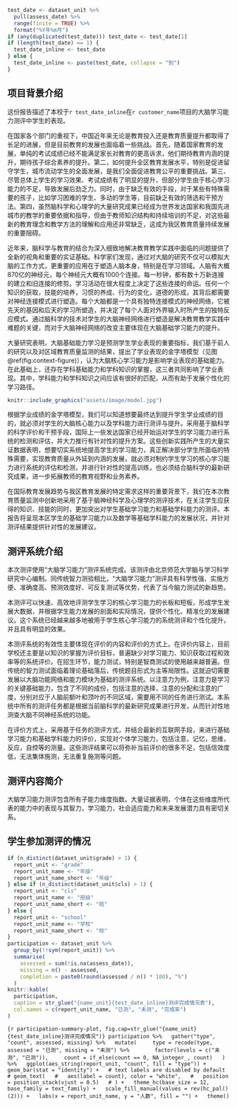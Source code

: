 ```r
test_date <- dataset_unit %>% 
  pull(assess_date) %>% 
  range(finite = TRUE) %>% 
  format("%Y年%m月")
if (any(duplicated(test_date))) test_date <- test_date[1]
if (length(test_date) == 1) {
  test_date_inline <- test_date
} else {
  test_date_inline <- paste(test_date, collapse = "到")
}
```

## 项目背景介绍

这份报告描述了本校于`r test_date_inline`在`r customer_name`项目的大脑学习能力测评中学生的表现。

在国家各个部门的重视下，中国近年来无论是教育投入还是教育质量提升都取得了长足的进展，但是目前教育的发展也面临着一些挑战。首先，随着国家教育的发展，单纯的考试成绩已经不能满足家长对教育的更高诉求，他们期待教育内涵的提升，期待孩子综合素养的提升。第二，如何提升全区教育发展水平，特别是促进留守学生，城市流动学生的全面发展，是我们全面促进教育公平的重要挑战。第三、尽管总体上学生的学习效果、考试成绩有了明显的提升，但部分学生由于核心学习能力的不足，导致发展后劲乏力。同时，由于缺乏有效的手段，对于某些有特殊需要的孩子，比如学习困难的学生、多动的学生等，目前缺乏有效的筛选和干预方法。第四，虽然脑科学和心理学的大量研究成果已经成为世界发达国家和我国先进城市的教学的重要依据和指导，但由于教师知识结构和持续培训的不足，对这些最新的教育理念和教学方法的理解和应用还非常缺乏，这成为我区教育质量持续发展的重要阻碍。

近年来，脑科学与教育的结合为深入细致地解决教育教学实践中面临的问题提供了全新的视角和重要的实证基础。科学家们发现，通过对大脑的研究不仅可以模拟大脑的工作方式，更重要的应用在于塑造人脑本身，特别是在学习领域。人脑有大概870亿的神经元，每个神经元大概有1000个连接。每一秒钟，都有数十万新连接的建立和旧连接的修剪。学习活动在很大程度上决定了这些连接的命运。任何一个知识的获取，技能的培养，习惯的养成、行为的变化，道德的形成，其背后都需要对神经连接模式进行塑造。每个大脑都是一个具有独特连接模式的神经网络，它被先天的基因和后天的学习所塑造，并决定了每个人面对外界输入时所产生的独特反应模式。通过脑科学的技术对学生的大脑神经网络进行塑造是解决教育教学实践中难题的关键，而对于大脑神经网络的改变主要体现在大脑基础学习能力的提升。

大量研究表明，大脑基础能力学习是预测学生学业表现的重要指标，我们基于前人的研究以及对区域教育质量监测的结果，提出了学业表现的金字塔模型（见图\@ref(fig:context-figure)），认为大脑核心学习能力是影响学业表现的基础能力。在此基础上，还存在学科基础能力和学科知识的掌握，这三者共同影响了学业表现。其中，学科能力和学科知识之间应该有很好的匹配，从而有助于发展个性化的学习路径。

```r
knitr::include_graphics("assets/image/model.jpg")
```

根据学业成绩的金字塔模型，我们可以知道想要最终达到提升学生学业成绩的目的，就必须对学生的大脑核心能力以及学科能力进行测评与提升。采用基于脑科学的科学评价和干预手段，国际上一些发达国家已经开始运对学生的学习能力进行系统的检测和评估，并大力推行有针对性的提升方案。这些创新实践所产生的大量实证数据表明，想要切实系统地提高学生的学习能力，真正解决部分学生所面临的特殊需要，实现教育质量从外延到内涵的发展，就必须对制约学生学习的核心学习能力进行系统的评估和检测，并进行针对性的提高训练，也必须结合脑科学的最新研究成果，进一步拓展教师的教育视野和业务素养。

在国际教育发展趋势与我区教育发展的特定需求这样的重要背景下，我们在本次教育质量监测中创新地采用了基于脑神经科学及心理学的测评技术，在关注学生应获得的知识、技能的同时，更加突出对学生基础学习能力和基础学科能力的测评。本报告将呈现本区学生的基础学习能力以及数学等基础学科能力的发展状况，并针对测评结果提供针对性的发展建议。

## 测评系统介绍

本次测评使用“大脑学习能力”测评系统完成。该测评由北京师范大学脑与学习科学研究中心编制。同传统智力测验相比，“大脑学习能力”测评具有科学性强、实施方便、准确度高、预测效度好、可反复测试等优势，代表了当今脑力测试的新趋势。

本测评可以快速、高效地评测学生学习的核心学习能力的长板和短板，形成学生发展大数据，并根据学生能力发展的剖面和实际情况，提供个性化、精准化的发展建议。这个系统已经越来越多地被用于学生核心学习能力的系统测评和个性化提升，并且具有明显的效果。

本测评系统的有效性主要体现在评价的内容和评价的方式上。在评价内容上，目前学校还主要是以知识的掌握为评价目标，普遍缺少对学习能力、知识获取过程和效率等的系统评价。在招生环节，能力测试，特别是智商测试的使用越来越普遍。但传统的智力测试面临着理论基础落后，传统题目形式为主等局限性。这就迫切需要发展以大脑功能网络和能力模块为基础的测评系统。以注意力为例，注意力是学习的关键基础能力，包含了不同的成份，包括注意的选择，注意的分配和注意的广度，分别对应于人脑前额叶和顶叶的不同区域，需要用不同的任务进行测试。本系统中所有的测评任务都是根据当前脑科学的最新研究成果进行开发，从而针对性地测查大脑不同神经系统的功能。

在评价方式上，采用基于任务的测评方式，并结合最新的互联网手段，来进行基础学习能力和基础学科能力的评价，实现对个体学习能力，包括注意，记忆，思维，反应，自控等的测量。这些测评结果可以将弥补当前评价的很多不足，包括信效度低，无法集体施测，无法重复施测等问题。

## 测评内容简介

大脑学习能力测评包含所有子能力维度指数。大量证据表明，个体在这些维度所代表的能力中的表现与其智力，学习能力，社会适应能力和未来发展潜力具有密切关系。

## 学生参加测评的情况

```r
if (n_distinct(dataset_unit$grade) > 1) {
  report_unit <- "grade"
  report_unit_name <- "年级"
  report_unit_name_short <- "年级"
} else if (n_distinct(dataset_unit$cls) > 1) {
  report_unit <- "cls"
  report_unit_name <- "班级"
  report_unit_name_short <- "班"
} else {
  report_unit <- "school"
  report_unit_name <- "学校"
  report_unit_name_short <- "校"
}
participation <- dataset_unit %>%
  group_by(!!sym(report_unit)) %>% 
  summarise(
    assessed = sum(!is.na(assess_date)),
    missing = n() - assessed,
    completion = paste0(round(assessed / n() * 100), "%")
  )
knitr::kable(
  participation,
  caption = str_glue("{name_unit}{test_date_inline}测评完成情况表"),
  col.names = c(report_unit_name, "已测", "未测", "完成率")
)
```

```{r participation-summary-plot, fig.cap=str_glue("{name_unit}{test_date_inline}测评完成情况")}
participation %>%
  gather("type", "count", assessed, missing) %>%
  mutate(
    type = recode(type, assessed = "已测", missing = "未测") %>% 
      factor(levels = c("未测", "已测")),
    count = if_else(count == 0, NA_integer_, count)
  ) %>%
  ggplot(aes_string(report_unit, "count", fill = "type")) +
  geom_bar(stat = "identity") +
  # text labels are disabled by default
  # geom_text(
  #   aes(label = count), color = "white",
  #   position = position_stack(vjust = 0.5)
  # ) +
  theme_hc(base_size = 12, base_family = text_family) +
  scale_fill_manual(values = rev(hc_pal()(2))) +
  labs(x = report_unit_name, y = "人数", fill = "") +
  theme()
```
